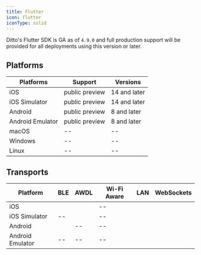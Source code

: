 ```yaml
---
title: Flutter
icon: flutter
iconType: solid
---
```


Ditto's Flutter SDK is GA as of `4.9.0` and full production support will be provided for all deployments using this version or later.

## Platforms
| **Platforms** | **Support** | **Versions** |
| --- | --- | --- |
| iOS | public preview | 14 and later |
| iOS Simulator | public preview | 14 and later |
| Android | public preview | 8 and later |
| Android Emulator | public preview | 8 and later |
| macOS | \-- | \-- |
| Windows | \-- | \-- |
| Linux | \-- | \-- |

## Transports
| **Platform** | **BLE** | **AWDL** | **Wi-Fi Aware** | **LAN** | **WebSockets** |
| --- | --- | --- | --- | --- | --- |
| iOS | <Icon icon="check" iconType="solid" /> | <Icon icon="check" iconType="solid" /> | \-- | <Icon icon="check" iconType="solid" /> | <Icon icon="check" iconType="solid" /> |
| iOS Simulator | \-- | <Icon icon="check" iconType="solid" /> | \-- | <Icon icon="check" iconType="solid" /> | <Icon icon="check" iconType="solid" /> |
| Android | <Icon icon="check" iconType="solid" /> | \-- | \-- | <Icon icon="check" iconType="solid" /> | <Icon icon="check" iconType="solid" /> |
| Android Emulator | \-- | \-- | \-- | <Icon icon="check" iconType="solid" /> | <Icon icon="check" iconType="solid" /> |
